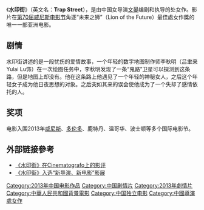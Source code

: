 《'''水印街'''》（英文名：'''Trap Street'''），是由中国女导演[[文晏|文晏]]编剧和执导的处女作。影片在[[第70届威尼斯电影节|第70届威尼斯电影节]]角逐“未来之狮”（Lion of the Future）最佳處女作獎的唯一一部亚洲电影。

==剧情==

水印街讲述的是一段忧伤的爱情故事，一个年轻的数字地图制作师李秋明（吕聿来 Yulai Lu饰）在一次绘图任务中，李秋明发现了一条“鬼路”卫星可以探测到这条路，但是地图上却没有。他在这条路上他遇见了一个年轻的神秘女人，之后这个年轻女子成为他日夜思想的对象。之后突如其来的误会使他成为了一个失却了感情依托的人。

==奖项==

电影入围2013年[[威尼斯国际电影节|威尼斯]]、[[多倫多國際電影節|多伦多]]、鹿特丹、温哥华、波士顿等多个国际电影节。

==外部链接參考==
*[https://web.archive.org/web/20131124165702/http://www.cinematografo.it/recensioni/trap_street/00026105_Trap_Street.html 《水印街》在Cinematografo上的影评]
*[https://web.archive.org/web/20140903075555/http://newdirectors.org/film/trap-street 《水印街》入选“新导演、新电影”影展  ]

{{DEFAULTSORT:SH}}
[[Category:2013年中国电影作品|Category:2013年中国电影作品]]
[[Category:中国剧情片|Category:中国剧情片]]
[[Category:2013年劇情片|Category:2013年劇情片]]
[[Category:中華人民共和國背景電影|Category:中華人民共和國背景電影]]
[[Category:中国独立电影|Category:中国独立电影]]
[[Category:中國導演處女作|Category:中國導演處女作]]